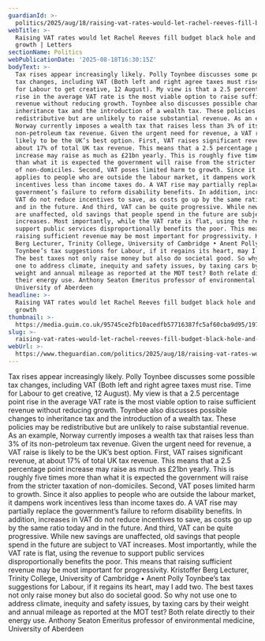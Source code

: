 ```yaml
---
guardianId: >-
  politics/2025/aug/18/raising-vat-rates-would-let-rachel-reeves-fill-budget-black-hole-and-enable-growth
webTitle: >-
  Raising VAT rates would let Rachel Reeves fill budget black hole and enable
  growth | Letters
sectionName: Politics
webPublicationDate: '2025-08-18T16:30:15Z'
bodyText: >-
  Tax rises appear increasingly likely. Polly Toynbee discusses some possible
  tax changes, including VAT (Both left and right agree taxes must rise. Time
  for Labour to get creative, 12 August). My view is that a 2.5 percentage point
  rise in the average VAT rate is the most viable option to raise sufficient
  revenue without reducing growth. Toynbee also discusses possible changes to
  inheritance tax and the introduction of a wealth tax. These policies may be
  redistributive but are unlikely to raise substantial revenue. As an example,
  Norway currently imposes a wealth tax that raises less than 3% of its
  non-petroleum tax revenue. Given the urgent need for revenue, a VAT raise is
  likely to be the UK’s best option. First, VAT raises significant revenue, at
  about 17% of total UK tax revenue. This means that a 2.5 percentage point
  increase may raise as much as £21bn yearly. This is roughly five times more
  than what it is expected the government will raise from the stricter taxation
  of non-domiciles. Second, VAT poses limited harm to growth. Since it also
  applies to people who are outside the labour market, it dampens work
  incentives less than income taxes do. A VAT rise may partially replace the
  government’s failure to reform disability benefits. In addition, increases in
  VAT do not reduce incentives to save, as costs go up by the same ratio today
  and in the future. And third, VAT can be quite progressive. While new savings
  are unaffected, old savings that people spend in the future are subject to VAT
  increases. Most importantly, while the VAT rate is flat, using the revenue to
  support public services disproportionally benefits the poor. This means that
  raising sufficient revenue may be most important for progressivity. Kristoffer
  Berg Lecturer, Trinity College, University of Cambridge • Anent Polly
  Toynbee’s tax suggestions for Labour, if it regains its heart, may I add two.
  The best taxes not only raise money but also do societal good. So why not use
  one to address climate, inequity and safety issues, by taxing cars by their
  weight and annual mileage as reported at the MOT test? Both relate directly to
  their energy use. Anthony Seaton Emeritus professor of environmental medicine,
  University of Aberdeen
headline: >-
  Raising VAT rates would let Rachel Reeves fill budget black hole and enable
  growth
thumbnail: >-
  https://media.guim.co.uk/95745ce2fb10acedfb57716387fc5af60cba9d95/197_72_3098_2478/500.jpg
slug: >-
  raising-vat-rates-would-let-rachel-reeves-fill-budget-black-hole-and-enable-growth-or-letters
webUrl: >-
  https://www.theguardian.com/politics/2025/aug/18/raising-vat-rates-would-let-rachel-reeves-fill-budget-black-hole-and-enable-growth
---
```

Tax rises appear increasingly likely. Polly Toynbee discusses some possible tax changes, including VAT (Both left and right agree taxes must rise. Time for Labour to get creative, 12 August). My view is that a 2.5 percentage point rise in the average VAT rate is the most viable option to raise sufficient revenue without reducing growth. Toynbee also discusses possible changes to inheritance tax and the introduction of a wealth tax. These policies may be redistributive but are unlikely to raise substantial revenue. As an example, Norway currently imposes a wealth tax that raises less than 3% of its non-petroleum tax revenue. Given the urgent need for revenue, a VAT raise is likely to be the UK’s best option. First, VAT raises significant revenue, at about 17% of total UK tax revenue. This means that a 2.5 percentage point increase may raise as much as £21bn yearly. This is roughly five times more than what it is expected the government will raise from the stricter taxation of non-domiciles. Second, VAT poses limited harm to growth. Since it also applies to people who are outside the labour market, it dampens work incentives less than income taxes do. A VAT rise may partially replace the government’s failure to reform disability benefits. In addition, increases in VAT do not reduce incentives to save, as costs go up by the same ratio today and in the future. And third, VAT can be quite progressive. While new savings are unaffected, old savings that people spend in the future are subject to VAT increases. Most importantly, while the VAT rate is flat, using the revenue to support public services disproportionally benefits the poor. This means that raising sufficient revenue may be most important for progressivity. Kristoffer Berg Lecturer, Trinity College, University of Cambridge • Anent Polly Toynbee’s tax suggestions for Labour, if it regains its heart, may I add two. The best taxes not only raise money but also do societal good. So why not use one to address climate, inequity and safety issues, by taxing cars by their weight and annual mileage as reported at the MOT test? Both relate directly to their energy use. Anthony Seaton Emeritus professor of environmental medicine, University of Aberdeen
